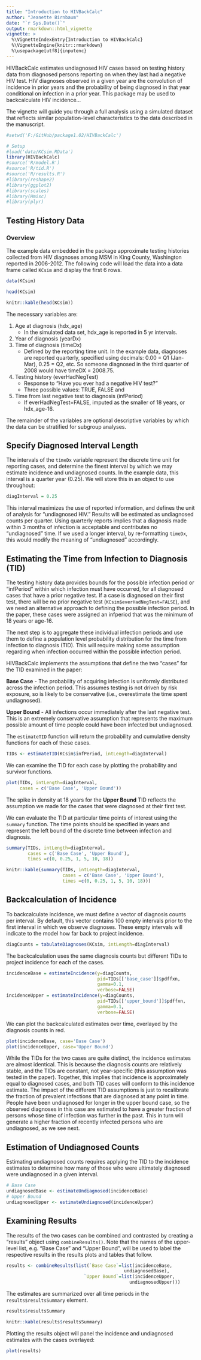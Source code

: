 ```yaml
---
title: "Introduction to HIVBackCalc"
author: "Jeanette Birnbaum"
date: "`r Sys.Date()`"
output: rmarkdown::html_vignette
vignette: >
  %\VignetteIndexEntry{Introduction to HIVBackCalc}
  %\VignetteEngine{knitr::rmarkdown}
  %\usepackage[utf8]{inputenc}
---
```


HIVBackCalc estimates undiagnosed HIV cases based on testing history data from diagnosed persons reporting on when they last had a negative HIV test. HIV diagnoses observed in a given year are the convolution of incidence in prior years and the probability of being diagnosed in that year conditional on infection in a prior year. This package may be used to backcalculate HIV incidence...

The vignette will guide you through a full analysis using a simulated dataset that reflects similar population-level characteristics to the data described in the manuscript.

```r
#setwd('F:/GitHub/package1.02/HIVBackCalc')

# Setup
#load('data/KCsim.RData')
library(HIVBackCalc)
#source('R/model.R')
#source('R/tid.R')
#source('R/results.R')
#library(reshape2)
#library(ggplot2)
#library(scales)
#library(Hmisc)
#library(plyr)
```

## Testing History Data

### Overview

The example data embedded in the package approximate testing histories collected from HIV diagnoses among MSM in King County, Washington reported in 2006-2012. The following code will load the data into a data frame called `KCsim` and display the first 6 rows.

```r
data(KCsim)
```

```r
head(KCsim)
```

```r
knitr::kable(head(KCsim))
```

The necessary variables are: 

1. Age at diagnosis (hdx_age)
    * In the simulated data set, hdx_age is reported in 5 yr intervals.
1. Year of diagnosis (yearDx)
1. Time of diagnosis (timeDx)
    * Defined by the reporting time unit. In the example data, diagnoses are reported quarterly, specified using decimals: 0.00 = Q1 (Jan-Mar), 0.25 = Q2, etc.  So someone diagnosed in the third quarter of 2008 would have timeDX = 2008.75.
1. Testing history (everHadNegTest)
    * Response to "Have you ever had a negative HIV test?"
    * Three possible values:  TRUE, FALSE and <NA>
1. Time from last negative test to diagnosis (infPeriod)
    * If everHadNegTest=FALSE, imputed as the smaller of 18 years, or hdx_age-16.

The remainder of the variables are optional descriptive variables by which the data can be stratified for subgroup analyses.

## Specify Diagnosed Interval Length

The intervals of the `timeDx` variable represent the discrete time unit for reporting cases, and determine the finest interval by which we may estimate incidence and undiagnosed counts. In the example data, this interval is a quarter year (0.25). We will store this in an object to use throughout:


```r
diagInterval = 0.25
```

This interval maximizes the use of reported information, and defines the unit of analysis for "undiagnosed HIV." Results will be estimated as undiagnosed counts per quarter. Using quarterly reports implies that a diagnosis made within 3 months of infection is acceptable and contributes no "undiagnosed" time. If we used a longer interval, by re-formatting `timeDx`, this would modify the meaning of "undiagnosed" accordingly.

## Estimating the Time from Infection to Diagnosis (TID)

The testing history data provides bounds for the possible infection period or "infPeriod" within which infection must have occurred, for all diagnosed cases that have a prior negative test.  If a case is diagnosed on their first test, there will be no prior negative test (`KCsim$everHadNegTest=FALSE`), and we need an alternative approach to defining the possible infection period.  In the paper, these cases were assigned an infperiod that was the minimum of 18 years or age-16.

The next step is to aggregate these individual infection periods and use them to define a population level probability distribution for the time from infection to diagnosis (TID). This will require making some assumption regarding when infection occurred within the possible infection period.

HIVBackCalc implements the assumptions that define the two "cases" for the TID examined in the paper:

**Base Case** - The probability of acquiring infection is uniformly distributed across the infection period.  This assumes testing is not driven by risk exposure, so is likely to be conservative (i.e., overestimate the time spent undiagnosed).

**Upper Bound** - All infections occur immediately after the last negative test. This is an extremely conservative assumption that represents the maximum possible amount of time people could have been infected but undiagnosed.

The `estimateTID` function will return the probability and cumulative density functions for each of these cases. 
 

```r
TIDs <- estimateTID(KCsim$infPeriod, intLength=diagInterval)
```

We can examine the TID for each case by plotting the probability and survivor functions. 

```r
plot(TIDs, intLength=diagInterval, 
     cases = c('Base Case', 'Upper Bound'))
```

The spike in density at 18 years for the **Upper Bound** TID reflects the assumption we made for the cases that were diagnosed at their first test.

We can evaluate the TID at particular time points of interest using the `summary` function. The time points should be specified in years and represent the left bound of the discrete time between infection and diagnosis.

```r
summary(TIDs, intLength=diagInterval,
        cases = c('Base Case', 'Upper Bound'),       
        times =c(0, 0.25, 1, 5, 10, 18))
```

```r
knitr::kable(summary(TIDs, intLength=diagInterval,
                     cases = c('Base Case', 'Upper Bound'),
                     times =c(0, 0.25, 1, 5, 10, 18)))
```

## Backcalculation of Incidence

To backcalculate incidence, we must define a vector of diagnosis counts per interval. By default, this vector contains 100 empty intervals prior to the first interval in which we observe diagnoses. These empty intervals will indicate to the model how far back to project incidence. 

```r
diagCounts = tabulateDiagnoses(KCsim, intLength=diagInterval)
```

The backcalculation uses the same diagnosis counts but different TIDs to project incidence for each of the cases.

```r
incidenceBase = estimateIncidence(y=diagCounts,
                                  pid=TIDs[['base_case']]$pdffxn,
                                  gamma=0.1,
                                  verbose=FALSE)
incidenceUpper = estimateIncidence(y=diagCounts,
                                  pid=TIDs[['upper_bound']]$pdffxn,
                                  gamma=0.1,
                                  verbose=FALSE)
```

We can plot the backcalculated estimates over time, overlayed by the diagnosis counts in red.

```r
plot(incidenceBase, case='Base Case')
plot(incidenceUpper, case='Upper Bound')
```

While the TIDs for the two cases are quite distinct, the incidence estimates are almost identical. This is because the diagnosis counts are relatively stable, and the TIDs are constant, not year-specific (this assumption was tested in the paper).  Together, this implies that incidence is approximately equal to diagnosed cases, and both TID cases will conform to this incidence estimate.  The impact of the different TID assumptions is just to recalibrate the fraction of prevalent infections that are diagnosed at any point in time.  People have been undiagnosed for longer in the upper bound case, so the observed diagnoses in this case are estimated to have a greater fraction of persons whose time of infection was further in the past.  This in turn will generate a higher fraction of recently infected persons who are undiagnosed, as we see next.

## Estimation of Undiagnosed Counts

Estimating undiagnosed counts requires applying the TID to the incidence estimates to determine how many of those who were ultimately diagnosed were undiagnosed in a given interval.

```r
# Base Case
undiagnosedBase <- estimateUndiagnosed(incidenceBase)
# Upper Bound
undiagnosedUpper <- estimateUndiagnosed(incidenceUpper)
```



## Examining Results

The results of the two cases can be combined and contrasted by creating a "results" object using `combineResults()`. Note that the names of the upper-level list, e.g. "Base Case" and "Upper Bound", will be used to label the respective results in the results plots and tables that follow.


```r
results <- combineResults(list(`Base Case`=list(incidenceBase,
                                            undiagnosedBase),
                             `Upper Bound`=list(incidenceUpper,
                                              undiagnosedUpper)))
```

The estimates are summarized over all time periods in the `results$resultsSummary` element.

```r
results$resultsSummary
```

```r
knitr::kable(results$resultsSummary)
```


Plotting the results object will panel the incidence and undiagnosed estimates with the cases overlayed:

```r
plot(results)
```

